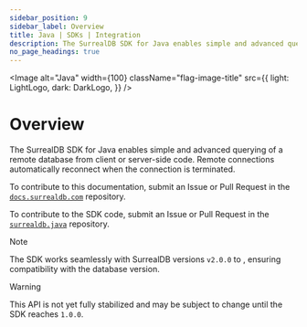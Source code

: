 ```yaml
---
sidebar_position: 9
sidebar_label: Overview
title: Java | SDKs | Integration
description: The SurrealDB SDK for Java enables simple and advanced querying of a remote or embedded database.
no_page_headings: true
---
```



<Image
    alt="Java"
    width={100}
    className="flag-image-title"
    src={{
        light: LightLogo,
        dark: DarkLogo,
    }}
/>

# Overview

The SurrealDB SDK for Java enables simple and advanced querying of a remote database from client or server-side code. Remote connections automatically reconnect when the connection is terminated.

To contribute to this documentation, submit an Issue or Pull Request in the [`docs.surrealdb.com`](https://github.com/surrealdb/docs.surrealdb.com) repository.

To contribute to the SDK code, submit an Issue or Pull Request in the [`surrealdb.java`](https://github.com/surrealdb/surrealdb.java) repository.

> [!NOTE]
> The SDK works seamlessly with SurrealDB versions `v2.0.0` to <Version />, ensuring compatibility with the database version.

> [!WARNING]
> This API is not yet fully stabilized and may be subject to change until the SDK reaches `1.0.0`.
